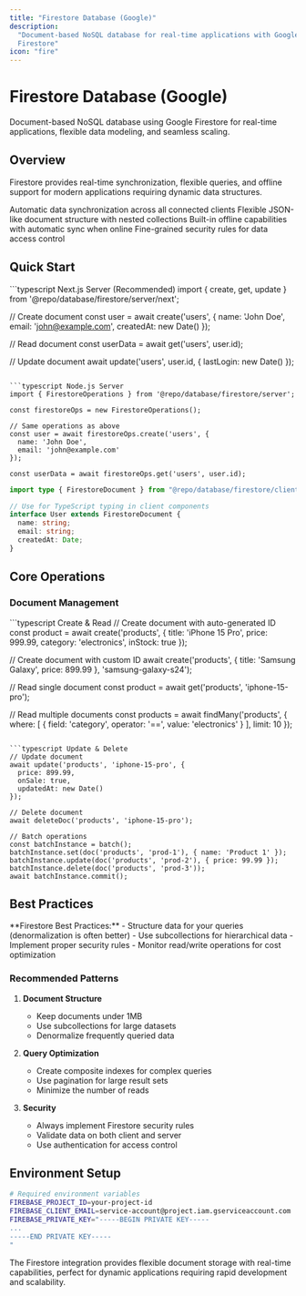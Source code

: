 ```yaml
---
title: "Firestore Database (Google)"
description:
  "Document-based NoSQL database for real-time applications with Google
  Firestore"
icon: "fire"
---
```


# Firestore Database (Google)

Document-based NoSQL database using Google Firestore for real-time applications,
flexible data modeling, and seamless scaling.

## Overview

Firestore provides real-time synchronization, flexible queries, and offline
support for modern applications requiring dynamic data structures.

<CardGroup cols={2}>
  <Card title="Real-time Updates" icon="signal">
    Automatic data synchronization across all connected clients
  </Card>
  <Card title="Document-based" icon="file">
    Flexible JSON-like document structure with nested collections
  </Card>
  <Card title="Offline Support" icon="wifi-slash">
    Built-in offline capabilities with automatic sync when online
  </Card>
  <Card title="Security Rules" icon="shield">
    Fine-grained security rules for data access control
  </Card>
</CardGroup>

## Quick Start

<CodeGroup>
```typescript Next.js Server (Recommended)
import { create, get, update } from '@repo/database/firestore/server/next';

// Create document const user = await create('users', { name: 'John Doe', email:
'john@example.com', createdAt: new Date() });

// Read document const userData = await get('users', user.id);

// Update document await update('users', user.id, { lastLogin: new Date() });

````

```typescript Node.js Server
import { FirestoreOperations } from '@repo/database/firestore/server';

const firestoreOps = new FirestoreOperations();

// Same operations as above
const user = await firestoreOps.create('users', {
  name: 'John Doe',
  email: 'john@example.com'
});

const userData = await firestoreOps.get('users', user.id);
````

```typescript Types Only (Client)
import type { FirestoreDocument } from "@repo/database/firestore/client";

// Use for TypeScript typing in client components
interface User extends FirestoreDocument {
  name: string;
  email: string;
  createdAt: Date;
}
```

</CodeGroup>

## Core Operations

### Document Management

<CodeGroup>
```typescript Create & Read
// Create document with auto-generated ID
const product = await create('products', {
  title: 'iPhone 15 Pro',
  price: 999.99,
  category: 'electronics',
  inStock: true
});

// Create document with custom ID await create('products', { title: 'Samsung
Galaxy', price: 899.99 }, 'samsung-galaxy-s24');

// Read single document const product = await get('products', 'iphone-15-pro');

// Read multiple documents const products = await findMany('products', { where:
[ { field: 'category', operator: '==', value: 'electronics' } ], limit: 10 });

````

```typescript Update & Delete
// Update document
await update('products', 'iphone-15-pro', {
  price: 899.99,
  onSale: true,
  updatedAt: new Date()
});

// Delete document
await deleteDoc('products', 'iphone-15-pro');

// Batch operations
const batchInstance = batch();
batchInstance.set(doc('products', 'prod-1'), { name: 'Product 1' });
batchInstance.update(doc('products', 'prod-2'), { price: 99.99 });
batchInstance.delete(doc('products', 'prod-3'));
await batchInstance.commit();
````

</CodeGroup>

## Best Practices

<Warning>
  **Firestore Best Practices:** - Structure data for your queries
  (denormalization is often better) - Use subcollections for hierarchical data -
  Implement proper security rules - Monitor read/write operations for cost
  optimization
</Warning>

### Recommended Patterns

1. **Document Structure**
   - Keep documents under 1MB
   - Use subcollections for large datasets
   - Denormalize frequently queried data

2. **Query Optimization**
   - Create composite indexes for complex queries
   - Use pagination for large result sets
   - Minimize the number of reads

3. **Security**
   - Always implement Firestore security rules
   - Validate data on both client and server
   - Use authentication for access control

## Environment Setup

```bash
# Required environment variables
FIREBASE_PROJECT_ID=your-project-id
FIREBASE_CLIENT_EMAIL=service-account@project.iam.gserviceaccount.com
FIREBASE_PRIVATE_KEY="-----BEGIN PRIVATE KEY-----
...
-----END PRIVATE KEY-----
"
```

The Firestore integration provides flexible document storage with real-time
capabilities, perfect for dynamic applications requiring rapid development and
scalability.
